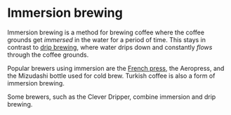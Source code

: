 
# Immersion brewing

Immersion brewing is a method for brewing coffee where the coffee grounds get _immersed_ in the water for a period of time.
This stays in contrast to [drip brewing](./drip), where water drips down and constantly _flows_ through the coffee grounds.

Popular brewers using immersion are the [French press](./french-press), the Aeropress, and the Mizudashi bottle used for cold brew. Turkish coffee is also a form of immersion brewing.

Some brewers, such as the Clever Dripper, combine immersion and drip brewing.
